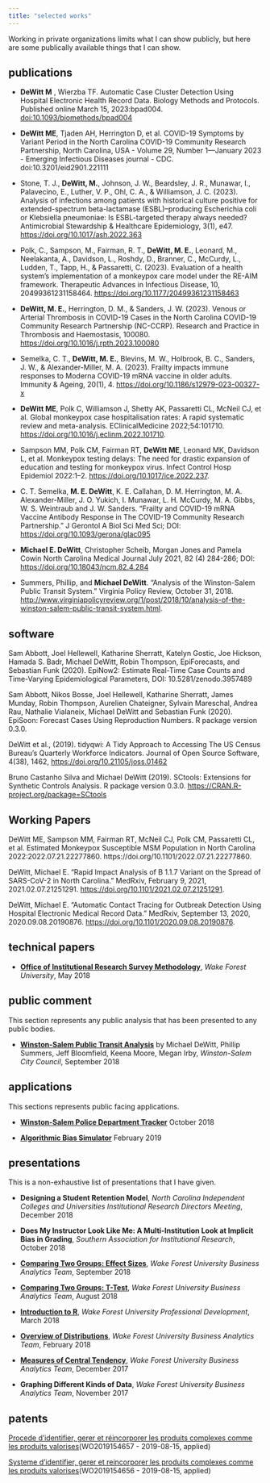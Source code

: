 ```yaml
---
title: "selected works"
---
```


Working in private organizations limits what I can show publicly, but here are some publically available things that I can show.

## publications

* **DeWitt M** , Wierzba TF. Automatic Case Cluster Detection Using Hospital Electronic Health Record Data. Biology Methods and Protocols. Published online March 15, 2023:bpad004. <doi:10.1093/biomethods/bpad004>

* **DeWitt ME**, Tjaden AH, Herrington D, et al. COVID-19 Symptoms by Variant Period in the North Carolina COVID-19 Community Research Partnership, North Carolina, USA - Volume 29, Number 1—January 2023 - Emerging Infectious Diseases journal - CDC. doi:10.3201/eid2901.221111

* Stone, T. J., **DeWitt, M.**, Johnson, J. W., Beardsley, J. R., Munawar, I., Palavecino, E., Luther, V. P., Ohl, C. A., \& Williamson, J. C. (2023). Analysis of infections among patients with historical culture positive for extended-spectrum beta-lactamase (ESBL)–producing Escherichia coli or Klebsiella pneumoniae: Is ESBL-targeted therapy always needed? Antimicrobial Stewardship \& Healthcare Epidemiology, 3(1), e47. <https://doi.org/10.1017/ash.2022.363>

* Polk, C., Sampson, M., Fairman, R. T., **DeWitt, M. E.**, Leonard, M., Neelakanta, A., Davidson, L., Roshdy, D., Branner, C., McCurdy, L., Ludden, T., Tapp, H., \& Passaretti, C. (2023). Evaluation of a health system’s implementation of a monkeypox care model under the RE-AIM framework. Therapeutic Advances in Infectious Disease, 10, 20499361231158464. <https://doi.org/10.1177/20499361231158463>

* **DeWitt, M. E.**, Herrington, D. M., \& Sanders, J. W. (2023). Venous or Arterial Thrombosis in COVID-19 Cases in the North Carolina COVID-19 Community Research Partnership (NC-CCRP). Research and Practice in Thrombosis and Haemostasis, 100080. <https://doi.org/10.1016/j.rpth.2023.100080>

* Semelka, C. T., **DeWitt, M. E.**, Blevins, M. W., Holbrook, B. C., Sanders, J. W., \& Alexander-Miller, M. A. (2023). Frailty impacts immune responses to Moderna COVID-19 mRNA vaccine in older adults. Immunity \& Ageing, 20(1), 4. <https://doi.org/10.1186/s12979-023-00327-x>

* **DeWitt ME**, Polk C, Williamson J, Shetty AK, Passaretti CL, McNeil CJ, et al. Global monkeypox case hospitalisation rates: A rapid systematic review and meta-analysis. EClinicalMedicine 2022;54:101710. <https://doi.org/10.1016/j.eclinm.2022.101710>.
      
* Sampson MM, Polk CM, Fairman RT, **DeWitt ME**, Leonard MK, Davidson L, et al. Monkeypox testing delays: The need for drastic expansion of education and testing for monkeypox virus. Infect Control Hosp Epidemiol 2022:1–2. <https://doi.org/10.1017/ice.2022.237>.

* C. T. Semelka, **M. E. DeWitt**, K. E. Callahan, D. M. Herrington, M. A. Alexander-Miller, J. O. Yukich, I. Munawar, L. H. McCurdy, M. A. Gibbs, W. S. Weintraub and J. W. Sanders. “Frailty and COVID-19 mRNA Vaccine Antibody Response in The COVID-19 Community Research Partnership.” J Gerontol A Biol Sci Med Sci; DOI: <https://doi.org/10.1093/gerona/glac095>

* **Michael E. DeWitt**, Christopher Scheib, Morgan Jones and Pamela Cowin North Carolina Medical Journal July 2021, 82 (4) 284-286; DOI: <https://doi.org/10.18043/ncm.82.4.284>

* Summers, Phillip, and **Michael DeWitt**. “Analysis of the Winston-Salem Public Transit System.” Virginia Policy Review, October 31, 2018. <http://www.virginiapolicyreview.org/1/post/2018/10/analysis-of-the-winston-salem-public-transit-system.html>.
    

## software

Sam Abbott, Joel Hellewell, Katharine Sherratt, Katelyn Gostic, Joe Hickson, Hamada S. Badr, Michael
DeWitt, Robin Thompson, EpiForecasts, and Sebastian Funk (2020). EpiNow2: Estimate Real-Time
Case Counts and Time-Varying Epidemiological Parameters, DOI: 10.5281/zenodo.3957489

Sam Abbott, Nikos Bosse, Joel Hellewell, Katharine Sherratt, James Munday, Robin Thompson, Aurelien Chateigner, Sylvain Mareschal, Andrea Rau, Nathalie Vialaneix, Michael DeWitt and Sebastian Funk (2020). EpiSoon: Forecast Cases Using Reproduction Numbers. R package version 0.3.0.

DeWitt et al., (2019). tidyqwi: A Tidy Approach to Accessing The US Census Bureau's Quarterly Workforce Indicators. Journal of Open Source Software, 4(38), 1462, <https://doi.org/10.21105/joss.01462>
  
Bruno Castanho Silva and Michael DeWitt (2019). SCtools: Extensions for Synthetic Controls Analysis. R package version 0.3.0. <https://CRAN.R-project.org/package=SCtools>
  
## Working Papers

DeWitt ME, Sampson MM, Fairman RT, McNeil CJ, Polk CM, Passaretti CL, et al. Estimated Monkeypox Susceptible MSM Population in North Carolina 2022:2022.07.21.22277860. https://doi.org/10.1101/2022.07.21.22277860.

DeWitt, Michael E. “Rapid Impact Analysis of B 1.1.7 Variant on the Spread of SARS-CoV-2 in North Carolina.” MedRxiv, February 9, 2021, 2021.02.07.21251291. <https://doi.org/10.1101/2021.02.07.21251291>.

DeWitt, Michael E. “Automatic Contact Tracing for Outbreak Detection Using Hospital Electronic Medical Record Data.” MedRxiv, September 13, 2020, 2020.09.08.20190876. <https://doi.org/10.1101/2020.09.08.20190876>.

  
## technical papers

* [**Office of Institutional Research Survey Methodology**](https://prod.wp.cdn.aws.wfu.edu/sites/202/2018/05/oir_survey_methodology.pdf), _Wake Forest University_, May 2018


## public comment

This section represents any public analysis that has been presented to any public bodies.

* [**Winston-Salem Public Transit Analysis**](https://michaeldewittjr.com/bus_analysis/) by Michael DeWitt, Phillip Summers, Jeff Bloomfield, Keena Moore, Megan Irby, _Winston-Salem City Council_, September 2018

## applications

This sections represents public facing applications.

* [**Winston-Salem Police Department Tracker**](https://mdewitt.shinyapps.io/wspd_scanner/) October 2018

* [**Algorithmic Bias Simulator**](https://mdewitt.shinyapps.io/bias_simulation/) February 2019

## presentations

This is a non-exhaustive list of presentations that I have given.

* **Designing a Student Retention Model**,  _North Carolina Independent Colleges and Universities Institutional Research Directors Meeting_, December 2018

* **Does My Instructor Look Like Me: A Multi-Institution Look at Implicit Bias in Grading**,  _Southern Association for Institutional Research_, October 2018

* [**Comparing Two Groups: Effect Sizes**](https://docs.google.com/presentation/d/e/2PACX-1vTACUkOIFra4TqEvaQUCakpsYk7KgIRBdyo14hLJ798GiPb8Z4bY0YlgvcJoj1yoDc1_9wtUXqOKbii/pub?start=false&loop=false&delayms=3000),  _Wake Forest University Business Analytics Team_, September 2018

* [**Comparing Two Groups: T-Test**](docs/2018-08_BAI_t-test.pdf), _Wake Forest University Business Analytics Team_, August 2018

* [**Introduction to R**](https://github.com/medewitt/intro_to_r/blob/master/presentations/intro_presentation.pdf), _Wake Forest University Professional Development_, March 2018

* [**Overview of Distributions**](docs/2018-02_BAI_distributions.pdf), _Wake Forest University Business Analytics Team_, February 2018

* [**Measures of Central Tendency**](docs/2017-12_BAI_central_tendency.pdf), _Wake Forest University Business Analytics Team_, December 2017

* **Graphing Different Kinds of Data**, _Wake Forest University Business Analytics Team_, November 2017

## patents

[Procede d’identifier, gerer et réincorporer les produits complexes comme les produits valorises ](https://register.epo.org/application?number=EP19702385)(WO2019154657 - 2019-08-15, applied)

[Systeme d’identifier, gerer et reincorporer les produits complexes comme les produits valorises](https://patentscope.wipo.int/search/en/detail.jsf?docId=WO2019154656)(WO2019154656 - 2019-08-15, applied)
